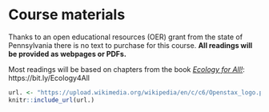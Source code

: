 # Course materials 

Thanks to an open educational resources (OER) grant from the state of Pennsylvania there is no text to purchase for this course.  **All readings will be provided as webpages or PDFs.**  

Most readings will be based on chapters from the book [*Ecology for All!*](https://bio.libretexts.org/Courses/Gettysburg_College/01%3A_Ecology_for_All): https://bit.ly/Ecology4All




```r
url. <- "https://upload.wikimedia.org/wikipedia/en/c/c6/Openstax_logo.png"
knitr::include_url(url.)
```





